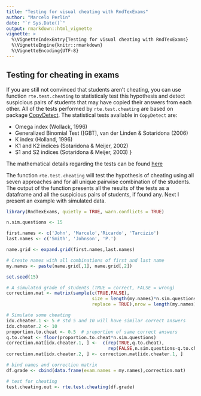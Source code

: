 ---
title: "Testing for visual cheating with RndTexExams"
author: "Marcelo Perlin"
date: "`r Sys.Date()`"
output: rmarkdown::html_vignette
vignette: >
  %\VignetteIndexEntry{Testing for visual cheating with RndTexExams}
  %\VignetteEngine{knitr::rmarkdown}
  %\VignetteEncoding{UTF-8}
---


## Testing for cheating in exams

If you are still not convinced that students aren't cheating, you can use function `rte.test.cheating` to statisticaly test this hypothesis and detect suspicious pairs of students that may have copied their answers from each other. All of the tests performed by `rte.test.cheating` are based on package [CopyDetect](https://cran.r-project.org/package=CopyDetect). The statistical tests available in `CopyDetect` are:

- Omega index (Wollack, 1996)
- Generalized Binomial Test ([GBT], van der Linden & Sotaridona (2006)
- K index (Holland, 1996)
- K1 and K2 indices (Sotaridona & Meijer, 2002)
- S1 and S2 indices (Sotaridona & Meijer, 2003) }

The mathematical details regarding the tests can be found [here](http://apm.sagepub.com/content/37/1/93.extract)

The function `rte.test.cheating` will test the hypothesis of cheating using all seven approaches and for all unique pairwise combination of the students. The output of the function presents all the results of the tests as a dataframe and all the suspicious pairs of students, if found any. Next I present an example with simulated data.


```{r, eval=TRUE, fig.width= 5}
library(RndTexExams, quietly = TRUE, warn.conflicts = TRUE)

n.sim.questions <- 15

first.names <- c('John', 'Marcelo','Ricardo', 'Tarcizio')
last.names <- c('Smith', 'Johnson', 'P.')

name.grid <- expand.grid(first.names,last.names)

# Create names with all combinations of first and last name
my.names <- paste(name.grid[,1], name.grid[,2])

set.seed(15)

# A simulated grade of students (TRUE = correct, FALSE = wrong)
correction.mat <- matrix(sample(c(TRUE,FALSE),
                                size = length(my.names)*n.sim.questions,
                                replace = TRUE),nrow = length(my.names))

# Simulate some cheating
idx.cheater.1 <- 5 # std 5 and 10 will have similar correct answers
idx.cheater.2 <- 10 
proportion.to.cheat <- 0.5  # proportion of same correct answers
q.to.cheat <- floor(proportion.to.cheat*n.sim.questions)
correction.mat[idx.cheater.1, ] <-  c(rep(TRUE,q.to.cheat),
                                      rep(FALSE,n.sim.questions-q.to.cheat))
correction.mat[idx.cheater.2, ] <- correction.mat[idx.cheater.1, ]

# bind names and correction matrix
df.grade <- cbind(data.frame(exam.names = my.names),correction.mat)

# test for cheating
test.cheating.out <- rte.test.cheating(df.grade)

```

